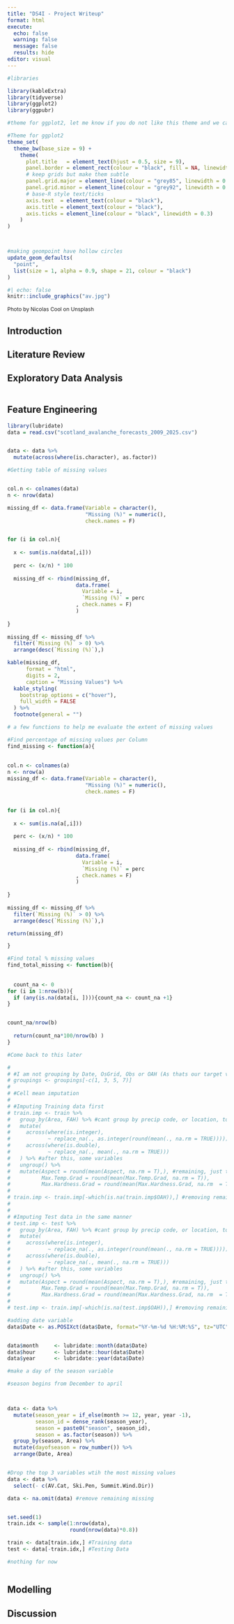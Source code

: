 ```yaml
---
title: "DS4I - Project Writeup"
format: html
execute:
  echo: false
  warning: false
  message: false
  results: hide
editor: visual
---
```


```r


#libraries 

library(kableExtra)
library(tidyverse)
library(ggplot2)
library(ggpubr)

#theme for ggplot2, let me know if you do not like this theme and we can change it :)

#Theme for ggplot2 
theme_set(
  theme_bw(base_size = 9) +
    theme(
      plot.title   = element_text(hjust = 0.5, size = 9),
      panel.border = element_rect(colour = "black", fill = NA, linewidth = 0.5),
      # keep grids but make them subtle
      panel.grid.major = element_line(colour = "grey85", linewidth = 0.3),
      panel.grid.minor = element_line(colour = "grey92", linewidth = 0.2),
      # base-R style text/ticks
      axis.text  = element_text(colour = "black"),
      axis.title = element_text(colour = "black"),
      axis.ticks = element_line(colour = "black", linewidth = 0.3)
    )
)



#making geompoint have hollow circles
update_geom_defaults(
  "point",
  list(size = 1, alpha = 0.9, shape = 21, colour = "black")
)


```

```r
#| echo: false
knitr::include_graphics("av.jpg")

```

[Photo by Nicolas Cool on Unsplash]{style="font-size:12px"}

## Introduction

## Literature Review

## Exploratory Data Analysis

```r



```

## Feature Engineering

```r

library(lubridate)
data = read.csv("scotland_avalanche_forecasts_2009_2025.csv")


data <- data %>% 
  mutate(across(where(is.character), as.factor))

```

```r

#Getting table of missing values


col.n <- colnames(data)
n <- nrow(data)

missing_df <- data.frame(Variable = character(),
                         "Missing (%)" = numeric(),
                         check.names = F)


for (i in col.n){
  
  x <- sum(is.na(data[,i]))
  
  perc <- (x/n) * 100
  
  missing_df <- rbind(missing_df,
                      data.frame(
                        Variable = i,
                        `Missing (%)` = perc
                      , check.names = F)
                      )
  
}
 
missing_df <- missing_df %>% 
  filter(`Missing (%)` > 0) %>% 
  arrange(desc(`Missing (%)`),)


```

```r



kable(missing_df, 
      format = "html",
      digits = 2,
      caption = "Missing Values") %>%
  kable_styling(
    bootstrap_options = c("hover"),
    full_width = FALSE
  ) %>%
  footnote(general = "")


```

```r

# a few functions to help me evaluate the extent of missing values

#Find percentage of missing values per Column
find_missing <- function(a){
  
  
col.n <- colnames(a)
n <- nrow(a)
missing_df <- data.frame(Variable = character(),
                         "Missing (%)" = numeric(),
                         check.names = F)


for (i in col.n){
  
  x <- sum(is.na(a[,i]))
  
  perc <- (x/n) * 100
  
  missing_df <- rbind(missing_df,
                      data.frame(
                        Variable = i,
                        `Missing (%)` = perc
                      , check.names = F)
                      )
  
}
 
missing_df <- missing_df %>% 
  filter(`Missing (%)` > 0) %>% 
  arrange(desc(`Missing (%)`),)

return(missing_df)

}

#Find total % missing values
find_total_missing <- function(b){
  
  
  count_na <- 0
for (i in 1:nrow(b)){
  if (any(is.na(data[i, ]))){count_na <- count_na +1}
}


count_na/nrow(b)
  
  return(count_na*100/nrow(b) )
}

```

```r
#Come back to this later

# 
# #I am not grouping by Date, OsGrid, Obs or OAH (As thats our target variable)
# groupings <- groupings[-c(1, 3, 5, 7)]
# 
# #Cell mean imputation
# 
# #Imputing Training data first
# train.imp <- train %>%
#   group_by(Area, FAH) %>% #cant group by precip code, or location, too many missing
#   mutate(
#     across(where(is.integer),
#            ~ replace_na(., as.integer(round(mean(., na.rm = TRUE))))),
#     across(where(is.double),
#            ~ replace_na(., mean(., na.rm = TRUE)))
#   ) %>% #after this, some variables 
#   ungroup() %>% 
#   mutate(Aspect = round(mean(Aspect, na.rm = T),), #remaining, just taking the mean
#          Max.Temp.Grad = round(mean(Max.Temp.Grad, na.rm = T)),
#          Max.Hardness.Grad = round(mean(Max.Hardness.Grad, na.rm  = T))) 
# 
# train.imp <- train.imp[-which(is.na(train.imp$OAH)),] #removing remaining missing
#   
# 
# #Imputing Test data in the same manner
# test.imp <- test %>%
#   group_by(Area, FAH) %>% #cant group by precip code, or location, too many missing
#   mutate(
#     across(where(is.integer),
#            ~ replace_na(., as.integer(round(mean(., na.rm = TRUE))))),
#     across(where(is.double),
#            ~ replace_na(., mean(., na.rm = TRUE)))
#   ) %>% #after this, some variables 
#   ungroup() %>% 
#   mutate(Aspect = round(mean(Aspect, na.rm = T),), #remaining, just taking the mean
#          Max.Temp.Grad = round(mean(Max.Temp.Grad, na.rm = T)),
#          Max.Hardness.Grad = round(mean(Max.Hardness.Grad, na.rm  = T))) 
# 
# test.imp <- train.imp[-which(is.na(test.imp$OAH)),] #removing remaining missing


```

```r

#adding date variable
data$Date <- as.POSIXct(data$Date, format="%Y-%m-%d %H:%M:%S", tz="UTC")


data$month     <- lubridate::month(data$Date)
data$hour      <- lubridate::hour(data$Date)
data$year      <- lubridate::year(data$Date)

#make a day of the season variable

#season begins from December to april



data <- data %>% 
  mutate(season_year = if_else(month >= 12, year, year -1),
         season_id = dense_rank(season_year),
         season = paste0("season", season_id),
         season = as.factor(season)) %>% 
  group_by(season, Area) %>% 
  mutate(dayofseason = row_number()) %>% 
  arrange(Date, Area)



```

```r

#Drop the top 3 variables wtih the most missing values
data <- data %>% 
  select(- c(AV.Cat, Ski.Pen, Summit.Wind.Dir))

data <- na.omit(data) #remove remaining missing



```

```r

set.seed(1)
train.idx <- sample(1:nrow(data), 
                    round(nrow(data)*0.8))

train <- data[train.idx,] #Training data
test <- data[-train.idx,] #Testing Data


```

```r

#nothing for now



```

## Modelling

## Discussion
